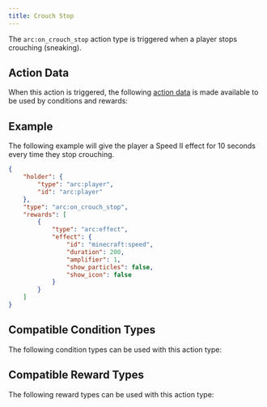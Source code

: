 ```yaml
---
title: Crouch Stop
---
```



The `arc:on_crouch_stop` action type is triggered when a player stops crouching (sneaking).

## Action Data

When this action is triggered, the following [action data](/docs/arc/wiki/action_data/index.mdx) is made available to be used by conditions and rewards:

<ActionDataTable actionType="crouch_stop" />

## Example

The following example will give the player a Speed II effect for 10 seconds every time they stop crouching.

```json title="data/my_datapack/arc/swift_sneak_on_crouch.json"
{
    "holder": {
        "type": "arc:player",
        "id": "arc:player"
    },
    "type": "arc:on_crouch_stop",
    "rewards": [
        {
            "type": "arc:effect",
            "effect": {
                "id": "minecraft:speed",
                "duration": 200,
                "amplifier": 1,
                "show_particles": false,
                "show_icon": false
            }
        }
    ]
}
```

## Compatible Condition Types

The following condition types can be used with this action type:

<CompatibleConditionTypes actionType="crouch_stop" />

## Compatible Reward Types

The following reward types can be used with this action type:

<CompatibleRewardTypes actionType="crouch_stop" />
